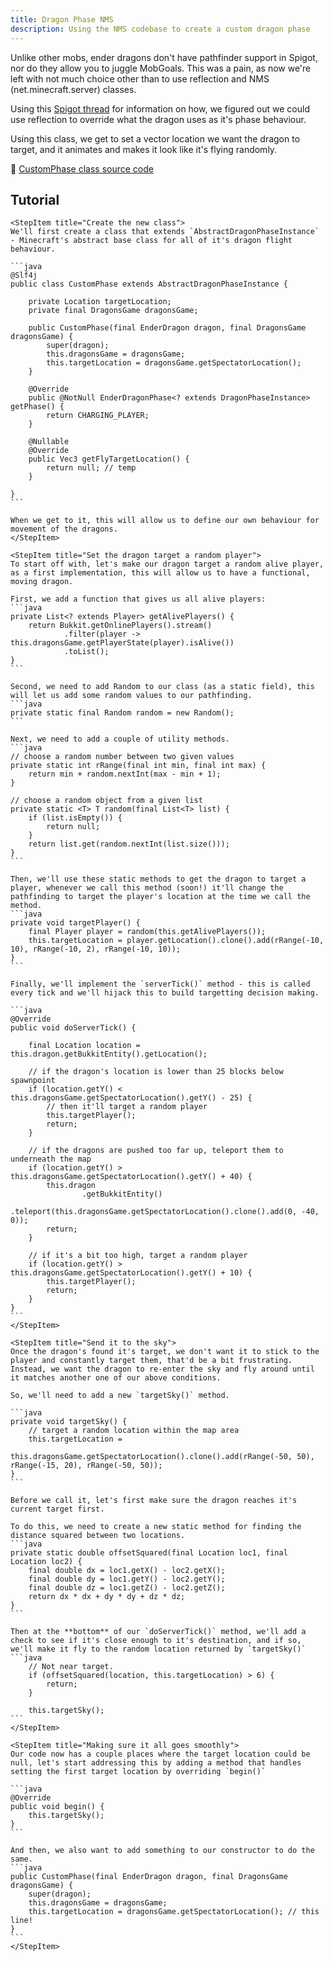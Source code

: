```yaml
---
title: Dragon Phase NMS
description: Using the NMS codebase to create a custom dragon phase
---
```


Unlike other mobs, ender dragons don't have pathfinder support in Spigot, nor do they allow you to juggle MobGoals. This was a pain, as now we're left with not much choice other than to use reflection and NMS (net.minecraft.server) classes.

Using this [Spigot thread](https://www.spigotmc.org/threads/nms-enderdragon-make-the-enderdragon-fly-towards-certain-cords.650252/page-4#post-4756136) for information on how, we figured out we could use reflection to override what the dragon uses as it's phase behaviour.

Using this class, we get to set a vector location we want the dragon to target, and it animates and makes it look like it's flying randomly.

🔗 [CustomPhase class source code](https://github.com/BillyDotWS/studioexample-dragons/blob/master/src/main/java/com/mineplex/studio/dragons/game/listeners/inprogress/dragons/CustomPhase.java)

## Tutorial
<Step>

    <StepItem title="Create the new class">
    We'll first create a class that extends `AbstractDragonPhaseInstance` - Minecraft's abstract base class for all of it's dragon flight behaviour.

    ```java
    @Slf4j
    public class CustomPhase extends AbstractDragonPhaseInstance {

        private Location targetLocation;
        private final DragonsGame dragonsGame;

        public CustomPhase(final EnderDragon dragon, final DragonsGame dragonsGame) {
            super(dragon);
            this.dragonsGame = dragonsGame;
            this.targetLocation = dragonsGame.getSpectatorLocation();
        }

        @Override
        public @NotNull EnderDragonPhase<? extends DragonPhaseInstance> getPhase() {
            return CHARGING_PLAYER;
        }

        @Nullable
        @Override
        public Vec3 getFlyTargetLocation() {
            return null; // temp
        }

    }
    ```

    When we get to it, this will allow us to define our own behaviour for movement of the dragons.
    </StepItem>

    <StepItem title="Set the dragon target a random player">
    To start off with, let's make our dragon target a random alive player, as a first implementation, this will allow us to have a functional, moving dragon.

    First, we add a function that gives us all alive players:
    ```java
    private List<? extends Player> getAlivePlayers() {
        return Bukkit.getOnlinePlayers().stream()
                .filter(player -> this.dragonsGame.getPlayerState(player).isAlive())
                .toList();
    }
    ```

    Second, we need to add Random to our class (as a static field), this will let us add some random values to our pathfinding.
    ```java
    private static final Random random = new Random();
    ```

    Next, we need to add a couple of utility methods.
    ```java
    // choose a random number between two given values
    private static int rRange(final int min, final int max) {
        return min + random.nextInt(max - min + 1);
    }

    // choose a random object from a given list
    private static <T> T random(final List<T> list) {
        if (list.isEmpty()) {
            return null;
        }
        return list.get(random.nextInt(list.size()));
    }
    ```

    Then, we'll use these static methods to get the dragon to target a player, whenever we call this method (soon!) it'll change the pathfinding to target the player's location at the time we call the method.
    ```java
    private void targetPlayer() {
        final Player player = random(this.getAlivePlayers());
        this.targetLocation = player.getLocation().clone().add(rRange(-10, 10), rRange(-10, 2), rRange(-10, 10));
    }
    ```

    Finally, we'll implement the `serverTick()` method - this is called every tick and we'll hijack this to build targetting decision making.

    ```java
    @Override
    public void doServerTick() {

        final Location location = this.dragon.getBukkitEntity().getLocation();

        // if the dragon's location is lower than 25 blocks below spawnpoint
        if (location.getY() < this.dragonsGame.getSpectatorLocation().getY() - 25) {
            // then it'll target a random player
            this.targetPlayer();
            return;
        }

        // if the dragons are pushed too far up, teleport them to underneath the map
        if (location.getY() > this.dragonsGame.getSpectatorLocation().getY() + 40) {
            this.dragon
                    .getBukkitEntity()
                    .teleport(this.dragonsGame.getSpectatorLocation().clone().add(0, -40, 0));
            return;
        }

        // if it's a bit too high, target a random player
        if (location.getY() > this.dragonsGame.getSpectatorLocation().getY() + 10) {
            this.targetPlayer();
            return;
        }
    }
    ```
    </StepItem>

    <StepItem title="Send it to the sky">
    Once the dragon's found it's target, we don't want it to stick to the player and constantly target them, that'd be a bit frustrating. Instead, we want the dragon to re-enter the sky and fly around until it matches another one of our above conditions.

    So, we'll need to add a new `targetSky()` method.

    ```java
    private void targetSky() {
        // target a random location within the map area
        this.targetLocation =
                this.dragonsGame.getSpectatorLocation().clone().add(rRange(-50, 50), rRange(-15, 20), rRange(-50, 50));
    }
    ```

    Before we call it, let's first make sure the dragon reaches it's current target first.

    To do this, we need to create a new static method for finding the distance squared between two locations.
    ```java
    private static double offsetSquared(final Location loc1, final Location loc2) {
        final double dx = loc1.getX() - loc2.getX();
        final double dy = loc1.getY() - loc2.getY();
        final double dz = loc1.getZ() - loc2.getZ();
        return dx * dx + dy * dy + dz * dz;
    }
    ```

    Then at the **bottom** of our `doServerTick()` method, we'll add a check to see if it's close enough to it's destination, and if so, we'll make it fly to the random location returned by `targetSky()`
    ```java
        // Not near target.
        if (offsetSquared(location, this.targetLocation) > 6) {
            return;
        }

        this.targetSky();
    ```
    </StepItem>

    <StepItem title="Making sure it all goes smoothly">
    Our code now has a couple places where the target location could be null, let's start addressing this by adding a method that handles setting the first target location by overriding `begin()`

    ```java
    @Override
    public void begin() {
        this.targetSky();
    }
    ```

    And then, we also want to add something to our constructor to do the same.
    ```java
    public CustomPhase(final EnderDragon dragon, final DragonsGame dragonsGame) {
        super(dragon);
        this.dragonsGame = dragonsGame;
        this.targetLocation = dragonsGame.getSpectatorLocation(); // this line!
    }
    ```
    </StepItem>


</Step>